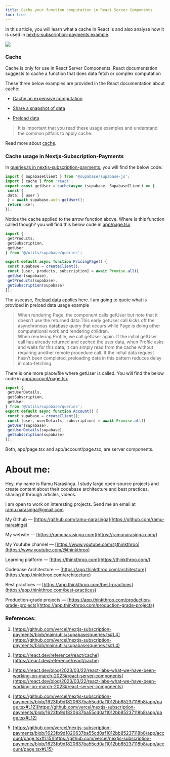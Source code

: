 ```yaml
---
title: Cache your function computation in React Server Components
toc: true
---
```


In this article, you will learn what a cache in React is and also analyse how it is used in [nextjs-subscription-payments example](https://github.com/vercel/nextjs-subscription-payments/blob/main/utils/supabase/queries.ts#L4).

![](https://cdn-images-1.medium.com/max/1600/1*1KSCesWzRdiXjDntmXBbbg.png)

### Cache

Cache is only for use in React Server Components. React documentation suggests to cache a function that does data fetch or complex computation

These three below examples are provided in the React documentation about cache:

* [Cache an expensive computation](https://react.dev/reference/react/cache#cache-expensive-computation)
    
* [Share a snapshot of data](https://react.dev/reference/react/cache#take-and-share-snapshot-of-data)
    
* [Preload data](https://react.dev/reference/react/cache#preload-data)
    

> It is important that you read these usage examples and understand the common pitfalls to apply cache.

Read more about [cache](https://react.dev/reference/react/cache).

### Cache usage in Nextjs-Subscription-Payments

In [queries.ts in nextjs-subscription-payments](https://github.com/vercel/nextjs-subscription-payments/blob/main/utils/supabase/queries.ts#L4), you will find the below code:

```ts
import { SupabaseClient } from '@supabase/supabase-js';
import { cache } from 'react';
export const getUser = cache(async (supabase: SupabaseClient) => {
 const {
 data: { user }
 } = await supabase.auth.getUser();
 return user;
});
```

Notice the cache applied to the arrow function above. Where is this function called though? you will find this below code in [app/page.tsx](https://github.com/vercel/nextjs-subscription-payments/blob/1623fb9d1820637ba55cd0af1012bb85237118b8/app/page.tsx#L12)

```ts
import {
 getProducts,
 getSubscription,
 getUser
} from '@/utils/supabase/queries';

export default async function PricingPage() {
 const supabase = createClient();
 const [user, products, subscription] = await Promise.all([
 getUser(supabase),
 getProducts(supabase),
 getSubscription(supabase)
]);
```

The usecase, [Preload data](https://react.dev/reference/react/cache#preload-data) applies here. I am going to quote what is provided in preload data usage example

> When rendering Page, the component calls getUser but note that it doesn’t use the returned data.This early getUser call kicks off the asynchronous database query that occurs while Page is doing other computational work and rendering children.  
> When rendering Profile, we call getUser again. If the initial getUser call has already returned and cached the user data, when Profile asks and waits for this data, it can simply read from the cache without requiring another remote procedure call. If the initial data request hasn’t been completed, preloading data in this pattern reduces delay in data-fetching.

There is one more place/file where getUser is called. You will find the below code in [app/account/page.tsx](https://github.com/vercel/nextjs-subscription-payments/blob/1623fb9d1820637ba55cd0af1012bb85237118b8/app/account/page.tsx#L15)

```ts
import {
 getUserDetails,
 getSubscription,
 getUser
} from '@/utils/supabase/queries';
export default async function Account() {
 const supabase = createClient();
 const [user, userDetails, subscription] = await Promise.all([
 getUser(supabase),
 getUserDetails(supabase),
 getSubscription(supabase)
]);
```

Both, app/page.tsx and app/account/page.tsx, are server components.

# **About me:**

Hey, my name is Ramu Narasinga. I study large open-source projects and create content about their codebase architecture and best practices, sharing it through articles, videos.

I am open to work on interesting projects. Send me an email at ramu.narasinga@gmail.com

My Github — [https://github.com/ramu-narasinga](https://github.com/ramu-narasinga)

My website — [https://ramunarasinga.com](https://ramunarasinga.com/)

My Youtube channel — [https://www.youtube.com/@thinkthroo](https://www.youtube.com/@thinkthroo)

Learning platform — [https://thinkthroo.com](https://thinkthroo.com/)

Codebase Architecture — [https://app.thinkthroo.com/architecture](https://app.thinkthroo.com/architecture)

Best practices — [https://app.thinkthroo.com/best-practices](https://app.thinkthroo.com/best-practices)

Production-grade projects — [https://app.thinkthroo.com/production-grade-projects](https://app.thinkthroo.com/production-grade-projects)

### References:

1. [https://github.com/vercel/nextjs-subscription-payments/blob/main/utils/supabase/queries.ts#L4](https://github.com/vercel/nextjs-subscription-payments/blob/main/utils/supabase/queries.ts#L4)
    
2. [https://react.dev/reference/react/cache](https://react.dev/reference/react/cache)
    
3. [https://react.dev/blog/2023/03/22/react-labs-what-we-have-been-working-on-march-2023#react-server-components](https://react.dev/blog/2023/03/22/react-labs-what-we-have-been-working-on-march-2023#react-server-components)
    
4. [https://github.com/vercel/nextjs-subscription-payments/blob/1623fb9d1820637ba55cd0af1012bb85237118b8/app/page.tsx#L12](https://github.com/vercel/nextjs-subscription-payments/blob/1623fb9d1820637ba55cd0af1012bb85237118b8/app/page.tsx#L12)
    
5. [https://github.com/vercel/nextjs-subscription-payments/blob/1623fb9d1820637ba55cd0af1012bb85237118b8/app/account/page.tsx#L15](https://github.com/vercel/nextjs-subscription-payments/blob/1623fb9d1820637ba55cd0af1012bb85237118b8/app/account/page.tsx#L15)